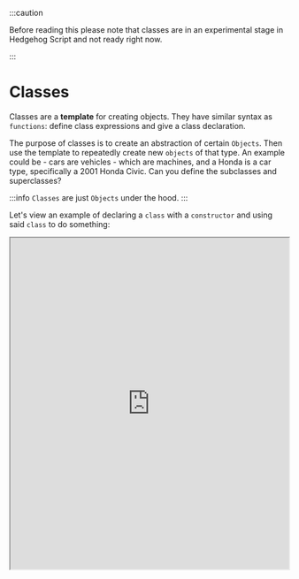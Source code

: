 
:::caution

Before reading this please note that classes are in an experimental stage in Hedgehog Script and not ready right now.

:::


# Classes

Classes are a **template** for creating objects. They have similar syntax as `functions`: define class expressions and give a class declaration.

The purpose of classes is to create an abstraction of certain `Objects`. Then use the template to repeatedly create new `objects` of that type. An example could be - cars are vehicles - which are machines, and a Honda is a car type, specifically a 2001 Honda Civic. Can you define the subclasses and superclasses?

:::info
`Classes` are just `Objects` under the hood.
:::

Let's view an example of declaring a `class` with a `constructor` and using said `class` to do something:

<iframe
    src="https://hlab.app/s/docs/classex1_hbook"
    width="100%"
    height="600px" />

A `class` can have both `subclasses` and `superclasses`. Hence, you can effectively have inheritance among other things.

:::caution
A ReferenceError will be thrown if a class is constructed or initialized before it's declared. (unlike functions)
:::

The way we defined the class above is via class expressions. There is another way, direct declaration:

<iframe
    src="https://hlab.app/s/docs/classex2_hbook"
    width="100%"
    height="500px" />

:::tip
As shown above you can do a few important things in the class body: define members (i.e. methods, properties) and define the constructor (only 1 can exist per class).
:::

An important concept is binding `this`. If a static method is called without a value for `this` (example - by assigning the method to a variable and then calling it), `this` will then be `undefined` in the method. For example having a function like this: `static func1() { return this; }`, when calling `func1()`, `this` will be `undefined`. Rewrite it like the following example to bind `this` correctly.

<iframe
    src="https://hlab.app/s/docs/classesex_hbook"
    width="100%"
    height="400px"/>

For subclasses, creating them as a derived class is as simple as adding `extends`. Here is the syntax:
- `class [subClassName] extends [className] {constructor(...) { super(...) } }`
<p>&nbsp;</p>

:::info

One can override class body methods: If the class 'Animal' has subClass 'Hippo', and have a different version of `eat()` then instances of 'Hippo' will use their `eat()`instead of `Animal.eat()`.

:::

<p>&nbsp;</p>

`Classes` are powerful if one needs a hierachical system of functions, each with their own properties and inherited properties. They are relatively simple to make and use, and have many useful methods. 